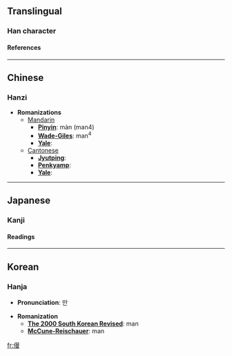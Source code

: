 ==Translingual==
===Han character===
{{Han char|rad=人|as=11|sn=13|four=2624<sub>7</sub>|canj=人日田水 (OAWE)}}
====References====
{{Han ref|kx=0115.240|dkj=01052|dj=0246.120|hdz=10211.010|uh=50C8|ud=20680|bh=DCBB|bd=56507}}
----

==Chinese==
===Hanzi===


* '''Romanizations'''
** [[Mandarin]]
*** '''[[Pinyin]]''': màn (man4)
*** '''[[Wade-Giles]]''': man<sup>4</sup>
*** '''[[Yale]]''': 
**[[Cantonese]]
***'''[[Jyutping]]''':
***'''[[Penkyamp]]''': 
***'''[[Yale]]''': 


----
==Japanese==
===Kanji===
{{ja-kanji|grade=|rs=人11}}
====Readings====
{{ja-readings|on=[[ばん]] (ban), [[まん]] (man)|kun=[[ゆるい]] (yurui), [[かろんずる]] (karonzuru), [[あなどる]] (anadoru)}}


----
==Korean==
===Hanja===

* '''Pronunciation''': 만

* '''Romanization'''
** '''[[The 2000 South Korean Revised Romanization|The 2000 South Korean Revised]]''': man
** '''[[McCune-Reischauer]]''': man


[[fr:僈]]